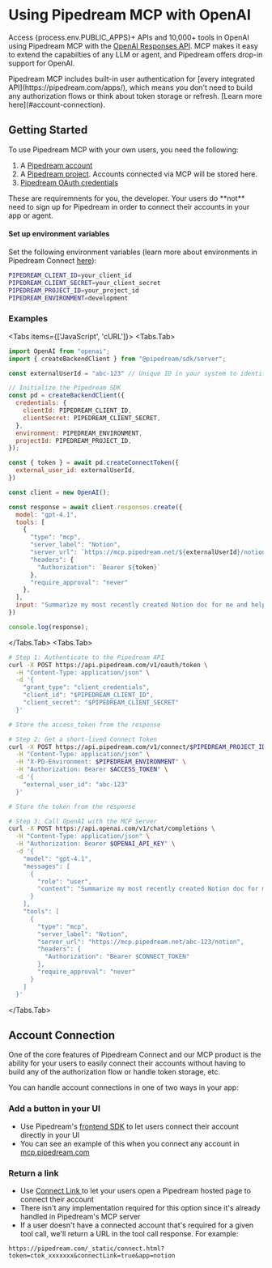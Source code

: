 
# Using Pipedream MCP with OpenAI

Access {process.env.PUBLIC_APPS}+ APIs and 10,000+ tools in OpenAI using Pipedream MCP with the [OpenAI Responses API](https://platform.openai.com/docs/guides/tools?api-mode=responses). MCP makes it easy to extend the capabilties of any LLM or agent, and Pipedream offers drop-in support for OpenAI.

<Callout type="info">
Pipedream MCP includes built-in user authentication for [every integrated API](https://pipedream.com/apps/), which means you don't need to build any authorization flows or think about token storage or refresh. [Learn more here](#account-connection).
</Callout>

## Getting Started
To use Pipedream MCP with your own users, you need the following:

1. A [Pipedream account](https://pipedream.com/auth/signup)
2. A [Pipedream project](/projects/#creating-projects). Accounts connected via MCP will be stored here.
3. [Pipedream OAuth credentials](/rest-api/auth/#oauth)

<Callout type="info">
These are requiremnents for you, the developer. Your users do **not** need to sign up for Pipedream in order to connect their accounts in your app or agent.
</Callout>

#### Set up environment variables

Set the following environment variables (learn more about environments in Pipedream Connect [here](/connect/managed-auth/environments/)):

```bash
PIPEDREAM_CLIENT_ID=your_client_id
PIPEDREAM_CLIENT_SECRET=your_client_secret
PIPEDREAM_PROJECT_ID=your_project_id
PIPEDREAM_ENVIRONMENT=development
```

### Examples

<Tabs items={['JavaScript', 'cURL']}>
<Tabs.Tab> 
```javascript
import OpenAI from "openai";
import { createBackendClient } from "@pipedream/sdk/server";

const externalUserId = "abc-123" // Unique ID in your system to identify the user

// Initialize the Pipedream SDK
const pd = createBackendClient({
  credentials: {
    clientId: PIPEDREAM_CLIENT_ID,
    clientSecret: PIPEDREAM_CLIENT_SECRET,
  },
  environment: PIPEDREAM_ENVIRONMENT,
  projectId: PIPEDREAM_PROJECT_ID,
});

const { token } = await pd.createConnectToken({
  external_user_id: externalUserId,
})

const client = new OpenAI();

const response = await client.responses.create({
  model: "gpt-4.1",
  tools: [
    {
      "type": "mcp",
      "server_label": "Notion",
      "server_url": `https://mcp.pipedream.net/${externalUserId}/notion`,
      "headers": {
        "Authorization": `Bearer ${token}`
      },
      "require_approval": "never"
    },
  ],
  input: "Summarize my most recently created Notion doc for me and help draft an email to our customers"
})

console.log(response);
```
</Tabs.Tab>
<Tabs.Tab>
```bash
# Step 1: Authenticate to the Pipedream API
curl -X POST https://api.pipedream.com/v1/oauth/token \
  -H "Content-Type: application/json" \
  -d '{
    "grant_type": "client_credentials",
    "client_id": "$PIPEDREAM_CLIENT_ID",
    "client_secret": "$PIPEDREAM_CLIENT_SECRET"
  }'

# Store the access_token from the response

# Step 2: Get a short-lived Connect Token
curl -X POST https://api.pipedream.com/v1/connect/$PIPEDREAM_PROJECT_ID/tokens \
  -H "Content-Type: application/json" \
  -H "X-PD-Environment: $PIPEDREAM_ENVIRONMENT" \
  -H "Authorization: Bearer $ACCESS_TOKEN" \
  -d '{
    "external_user_id": "abc-123"
  }'

# Store the token from the response

# Step 3: Call OpenAI with the MCP Server 
curl -X POST https://api.openai.com/v1/chat/completions \
  -H "Content-Type: application/json" \
  -H "Authorization: Bearer $OPENAI_API_KEY" \
  -d '{
    "model": "gpt-4.1",
    "messages": [
      {
        "role": "user",
        "content": "Summarize my most recently created Notion doc for me and help draft an email to our customers"
      }
    ],
    "tools": [
      {
        "type": "mcp",
        "server_label": "Notion",
        "server_url": "https://mcp.pipedream.net/abc-123/notion",
        "headers": {
          "Authorization": "Bearer $CONNECT_TOKEN"
        },
        "require_approval": "never"
      }
    ]
  }'
```
</Tabs.Tab>
</Tabs> 


## Account Connection

One of the core features of Pipedream Connect and our MCP product is the ability for your users to easily connect their accounts without having to build any of the authorization flow or handle token storage, etc.

You can handle account connections in one of two ways in your app:

### Add a button in your UI
- Use Pipedream's [frontend SDK](/connect/managed-auth/quickstart/#use-the-pipedream-sdk-in-your-frontend) to let users connect their account directly in your UI
- You can see an example of this when you connect any account in [mcp.pipedream.com](https://mcp.pipedream.com)

### Return a link
- Use [Connect Link ](/connect/managed-auth/quickstart/#or-use-connect-link) to let your users open a Pipedream hosted page to connect their account
- There isn't any implementation required for this option since it's already handled in Pipedream's MCP server
- If a user doesn't have a connected account that's required for a given tool call, we'll return a URL in the tool call response. For example:

```
https://pipedream.com/_static/connect.html?token=ctok_xxxxxxx&connectLink=true&app=notion
```